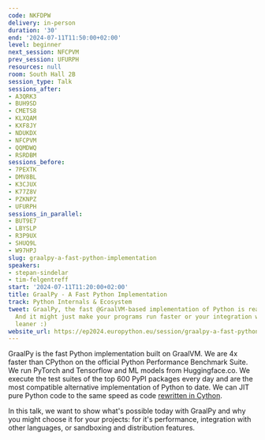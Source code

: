 ```yaml
---
code: NKFDPW
delivery: in-person
duration: '30'
end: '2024-07-11T11:50:00+02:00'
level: beginner
next_session: NFCPVM
prev_session: UFURPH
resources: null
room: South Hall 2B
session_type: Talk
sessions_after:
- A3QRK3
- BUH9SD
- CMETS8
- KLXQAM
- KXF8JY
- NDUKDX
- NFCPVM
- QQMDWQ
- RSRDBM
sessions_before:
- 7PEXTK
- DMV8BL
- K3CJUX
- K77Z8V
- PZKNPZ
- UFURPH
sessions_in_parallel:
- BUT9E7
- LBYSLP
- R3P9UX
- SHUQ9L
- W97HPJ
slug: graalpy-a-fast-python-implementation
speakers:
- stepan-sindelar
- tim-felgentreff
start: '2024-07-11T11:20:00+02:00'
title: GraalPy - A Fast Python Implementation
track: Python Internals & Ecosystem
tweet: GraalPy, the fast @GraalVM-based implementation of Python is ready for you!
  And it might just make your programs run faster or your integration with other languages
  leaner :)
website_url: https://ep2024.europython.eu/session/graalpy-a-fast-python-implementation
---
```


GraalPy is the fast Python implementation built on GraalVM. We are 4x faster than CPython on the official Python Performance Benchmark Suite. We run PyTorch and Tensorflow and ML models from Huggingface.co. We execute the test suites of the top 600 PyPI packages every day and are the most compatible alternative implementation of Python to date. We can JIT pure Python code to the same speed as code [rewritten in Cython](https://twitter.com/timfelgentreff/status/1760597779250839820).

In this talk, we want to show what's possible today with GraalPy and why you might choose it for your projects: for it's performance, integration with other languages, or sandboxing and distribution features.
